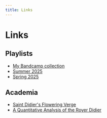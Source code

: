 ```yaml
---
title: Links
---
```


# Links

## Playlists

- [My Bandcamp collection](https://bandcamp.com/suburbanrunaway)
- [Summer 2025](https://open.spotify.com/playlist/47CsxQufK0enHxi3akbiO1?si=KGi8cA3gTki38q5j2saL0g)
- [Spring 2025](https://open.spotify.com/playlist/5JUygXfZe3TcFoRLThgNZL?si=UNyOj2PvRDStCnlA3oquaw)

## Academia

- [Saint Didier's Flowering Verge](https://differentvisions.org/homage-to-medieval-langres/)
- [A Quantitative Analysis of the Royer Didier](https://daedalus.umkc.edu/CODICES/royer-walton.html)